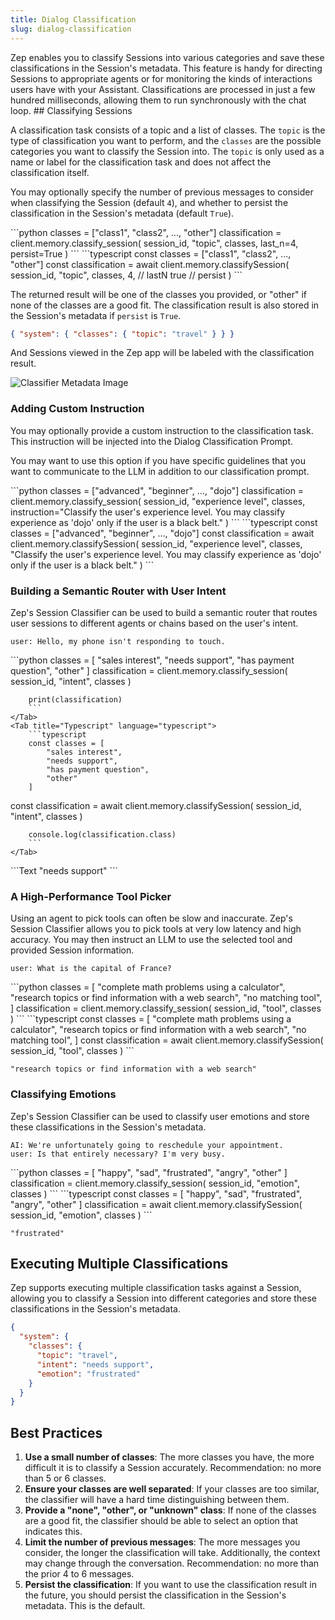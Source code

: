 ```yaml
---
title: Dialog Classification
slug: dialog-classification
---
```



<Card title="Classifying Sessions" icon="tag">
  Zep enables you to classify Sessions into various categories and save these classifications in the Session's metadata.
  This feature is handy for directing Sessions to appropriate agents or for monitoring the kinds of interactions users
  have with your Assistant. Classifications are processed in just a few hundred milliseconds, allowing them to run
  synchronously with the chat loop.
</Card>
## Classifying Sessions

A classification task consists of a topic and a list of classes.
The `topic` is the type of classification you want to perform, and the `classes` are the possible categories you want to classify the Session into.
The `topic` is only used as a name or label for the classification task and does not affect the classification itself.

You may optionally specify the number of previous messages to consider when classifying the Session (default `4`), and whether to persist the classification in the Session's metadata (default `True`).

<Tabs>
  <Tab title="Python" language="python">
    ```python classes = ["class1", "class2", ..., "other"] classification = client.memory.classify_session( session_id,
    "topic", classes, last_n=4, persist=True ) ```
  </Tab>
  <Tab title="Typescript" language="typescript">
    ```typescript const classes = ["class1", "class2", ..., "other"] const classification = await
    client.memory.classifySession( session_id, "topic", classes, 4, // lastN true // persist ) ```
  </Tab>
</Tabs>

The returned result will be one of the classes you provided, or "other" if none of the classes are a good fit. The classification result is also stored in the Session's metadata if `persist` is `True`.

```json
{ "system": { "classes": { "topic": "travel" } } }
```

And Sessions viewed in the Zep app will be labeled with the classification result.

<Frame>
  <img alt="Classifier Metadata Image" src="images/classifier-metadata.png" />
</Frame>

### Adding Custom Instruction

You may optionally provide a custom instruction to the classification task. This instruction will be injected into the Dialog Classification Prompt.

You may want to use this option if you have specific guidelines that you want to communicate to the LLM in addition to our classification prompt.

<Tabs group="memory">
  <Tab title="Python" language="python">
    ```python classes = ["advanced", "beginner", ..., "dojo"] classification = client.memory.classify_session(
    session_id, "experience level", classes, instruction="Classify the user's experience level. You may classify
    experience as 'dojo' only if the user is a black belt." ) ```
  </Tab>
  <Tab title="Typescript" language="typescript">
    ```typescript const classes = ["advanced", "beginner", ..., "dojo"] const classification = await
    client.memory.classifySession( session_id, "experience level", classes, "Classify the user's experience level. You
    may classify experience as 'dojo' only if the user is a black belt." ) ```
  </Tab>
</Tabs>

### Building a Semantic Router with User Intent

Zep's Session Classifier can be used to build a semantic router that routes user sessions to different agents or chains based on the user's intent.

```Text
user: Hello, my phone isn't responding to touch.
```

<Tabs>
    <Tab title="Python" language="python">
        ```python
        classes = [
            "sales interest",
            "needs support",
            "has payment question",
            "other"
        ]
        classification = client.memory.classify_session(
            session_id, "intent", classes
        )

        print(classification)
        ```
    </Tab>
    <Tab title="Typescript" language="typescript">
        ```typescript
        const classes = [
            "sales interest",
            "needs support",
            "has payment question",
            "other"
        ]

const classification = await client.memory.classifySession(
session_id, "intent", classes
)

        console.log(classification.class)
        ```
    </Tab>

</Tabs>
```Text
"needs support"
```

### A High-Performance Tool Picker

Using an agent to pick tools can often be slow and inaccurate. Zep's Session Classifier allows you to pick tools at very low latency
and high accuracy. You may then instruct an LLM to use the selected tool and provided Session information.

```Text
user: What is the capital of France?
```

<Tabs>
  <Tab title="Python" language="python">
    ```python classes = [ "complete math problems using a calculator", "research topics or find information with a web
    search", "no matching tool", ] classification = client.memory.classify_session( session_id, "tool", classes ) ```
  </Tab>
  <Tab title="Typescript" language="typescript">
    ```typescript const classes = [ "complete math problems using a calculator", "research topics or find information
    with a web search", "no matching tool", ] const classification = await client.memory.classifySession( session_id,
    "tool", classes ) ```
  </Tab>
</Tabs>

```Text
"research topics or find information with a web search"
```

### Classifying Emotions

Zep's Session Classifier can be used to classify user emotions and store these classifications in the Session's metadata.

```Text
AI: We're unfortunately going to reschedule your appointment.
user: Is that entirely necessary? I'm very busy.
```

<Tabs>
  <Tab title="Python" language="python">
    ```python classes = [ "happy", "sad", "frustrated", "angry", "other" ] classification =
    client.memory.classify_session( session_id, "emotion", classes ) ```
  </Tab>
  <Tab title="Typescript" language="typescript">
    ```typescript const classes = [ "happy", "sad", "frustrated", "angry", "other" ] classification = await
    client.memory.classifySession( session_id, "emotion", classes ) ```
  </Tab>
</Tabs>

```Text
"frustrated"
```

## Executing Multiple Classifications

Zep supports executing multiple classification tasks against a Session, allowing you to classify a Session into different categories and store these classifications in the Session's metadata.

```json
{
  "system": {
    "classes": {
      "topic": "travel",
      "intent": "needs support",
      "emotion": "frustrated"
    }
  }
}
```

## Best Practices

1. **Use a small number of classes**: The more classes you have, the more difficult it is to classify a Session accurately. Recommendation: no more than 5 or 6 classes.
2. **Ensure your classes are well separated**: If your classes are too similar, the classifier will have a hard time distinguishing between them.
3. **Provide a "none", "other", or "unknown" class**: If none of the classes are a good fit, the classifier should be able to select an option that indicates this.
4. **Limit the number of previous messages**: The more messages you consider, the longer the classification will take. Additionally, the context may change through the conversation. Recommendation: no more than the prior 4 to 6 messages.
5. **Persist the classification**: If you want to use the classification result in the future, you should persist the classification in the Session's metadata. This is the default.
